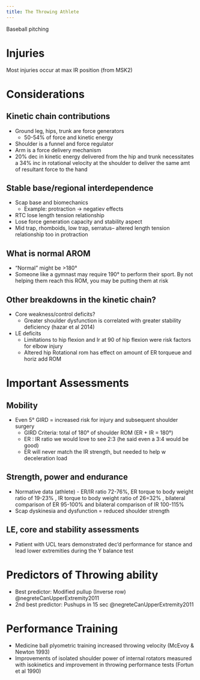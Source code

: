 ```yaml
---
title: The Throwing Athlete
---
```


Baseball pitching



# Injuries

Most injuries occur at max IR position (from MSK2)



# Considerations

## Kinetic chain contributions

- Ground leg, hips, trunk are force generators
    - 50-54% of force and kinetic energy
- Shoulder is a funnel and force regulator 
- Arm is a force delivery mechanism
- 20% dec in kinetic energy delivered from the hip and trunk necessitates a 34% inc in rotational velocity at the shoulder to deliver the same amt of resultant force to the hand


## Stable base/regional interdependence

- Scap base and biomechanics 
    - Example: protraction → negatiev effects
- RTC lose length tension relationship
- Lose force generation capacity and stability aspect
- Mid trap, rhomboids, low trap, serratus– altered length tension relationship too in protraction


## What is normal AROM

- “Normal” might be >180°
- Someone like a gymnast may require 190° to perform their sport.  By not helping them reach this ROM, you may be putting them at risk

## Other breakdowns in the kinetic chain?

- Core weakness/control deficits?
    - Greater shoulder dysfunction is correlated with greater stability deficiency (hazar et al 2014)
- LE deficits
    - Limitations to hip flexion and Ir at 90 of hip flexion were risk factors for elbow injury
    - Altered hip Rotational rom has effect on amount of ER torqueue and horiz add ROM


# Important Assessments


## Mobility

- Even 5° GIRD = increased risk for injury and subsequent shoulder surgery
    - GIRD Criteria: total of 180° of shoulder ROM (ER + IR = 180°)
    - ER : IR ratio we would love to see 2:3 (he said even a 3:4 would be good) 
    - ER will never match the IR strength, but needed to help w deceleration load

## Strength, power and endurance

- Normative data (athlete) - ER/IR ratio 72-76%, ER torque to body weight ratio of 19-23% , IR torque to body weight ratio of 26=32% , bilateral comparison of ER 95-100% and bilateral comparison of IR 100-115%
- Scap dyskinesia and dysfunction = reduced shoulder strength

## LE, core and stability assessments

- Patient with UCL tears demonstrated dec’d performance for stance and lead lower extremities during the Y balance test

# Predictors of Throwing ability

- Best predictor: Modified pullup (Inverse row) @negreteCanUpperExtremity2011
- 2nd best predictor: Pushups in 15 sec @negreteCanUpperExtremity2011


# Performance Training

- Medicine ball plyometric training increased throwing velocity  (McEvoy & Newton 1993)
- Improvements of isolated shoulder power of internal rotators measured with isokinetics and improvement in throwing performance tests (Fortun et al 1990)

